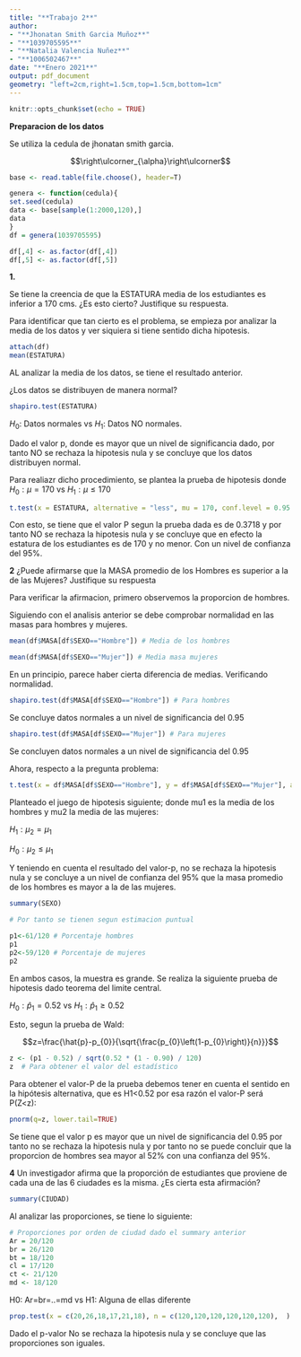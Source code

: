 ```yaml
---
title: "**Trabajo 2**"
author:
- "**Jhonatan Smith Garcia Muñoz**"
- "**1039705595**"
- "**Natalia Valencia Nuñez**"
- "**1006502467**"
date: "**Enero 2021**"
output: pdf_document
geometry: "left=2cm,right=1.5cm,top=1.5cm,bottom=1cm"
---
```


```r
knitr::opts_chunk$set(echo = TRUE)
```


**Preparacion de los datos**

Se utiliza la cedula de jhonatan smith garcia.


$$\right\ulcorner_{\alpha}\right\ulcorner$$


```r
base <- read.table(file.choose(), header=T)
```

```r
genera <- function(cedula){
set.seed(cedula)
data <- base[sample(1:2000,120),]
data
}
df = genera(1039705595)
```

```r
df[,4] <- as.factor(df[,4])
df[,5] <- as.factor(df[,5])
```

**1.**

Se tiene la creencia de que la ESTATURA media de los estudiantes es inferior a 170 cms. ¿Es esto cierto? Justifique su respuesta.

Para identificar que tan cierto es el problema, se empieza por analizar la media de los datos y ver siquiera si tiene sentido dicha hipotesis. 

```r
attach(df)
mean(ESTATURA)
```

AL analizar la media de los datos, se tiene el resultado anterior. 

¿Los datos se distribuyen de manera normal?

```r
shapiro.test(ESTATURA)
```
$H_0:$ Datos normales vs $H_1:$ Datos NO normales.

Dado el valor p, donde es mayor que un nivel de significancia dado, por tanto NO se rechaza la hipotesis nula y se concluye que los datos distribuyen normal. 

Para realiazr dicho procedimiento, se plantea la prueba de hipotesis donde $H_0: \mu=170$ vs $H_1: \mu\leq170$

```r
t.test(x = ESTATURA, alternative = "less", mu = 170, conf.level = 0.95 )
```

Con esto, se tiene que el valor P segun la prueba dada es de 0.3718 y por tanto NO se rechaza la hipotesis nula y se concluye que en efecto la estatura de los estudiantes es de 170 y no menor. Con un nivel de confianza del 95%.


**2**
¿Puede afirmarse que la MASA promedio de los Hombres es superior a la de las Mujeres? Justifique su respuesta

Para verificar la afirmacion, primero observemos la proporcion de hombres.

Siguiendo con el analisis anterior se debe comprobar normalidad en las masas para hombres y mujeres. 

```r


mean(df$MASA[df$SEXO=="Hombre"]) # Media de los hombres

mean(df$MASA[df$SEXO=="Mujer"]) # Media masa mujeres


```

En un principio, parece haber cierta diferencia de medias. Verificando normalidad.

```r
shapiro.test(df$MASA[df$SEXO=="Hombre"]) # Para hombres
```
Se concluye datos normales a un nivel de significancia del 0.95

```r
shapiro.test(df$MASA[df$SEXO=="Mujer"]) # Para mujeres
```


Se concluyen datos normales a un nivel de significancia del 0.95

Ahora, respecto a la pregunta problema:

```r
t.test(x = df$MASA[df$SEXO=="Hombre"], y = df$MASA[df$SEXO=="Mujer"], alternative = "greater")
```
Planteado el juego de hipotesis siguiente; donde mu1 es la media de los hombres y mu2 la media de las mujeres:

$H_1:\mu_2=\mu_1$ 

$H_0:\mu_2\leq\mu_1$ 

Y teniendo en cuenta el resultado del valor-p, no se rechaza la hipotesis nula y se concluye a un nivel de confianza del 95% que la masa promedio de los hombres es mayor a la de las mujeres. 




```r
summary(SEXO)
```
```r
# Por tanto se tienen segun estimacion puntual

p1<-61/120 # Porcentaje hombres
p1
p2<-59/120 # Porcentaje de mujeres
p2


```

En ambos casos, la muestra es grande. Se realiza la siguiente prueba de hipotesis dado teorema del limite central. 

$H_0:\hat{p}_1=0.52$ vs $H_1:\hat{p}_1\geq0.52$

Esto, segun la prueba de Wald:

$$z=\frac{\hat{p}-p_{0}}{\sqrt{\frac{p_{0}\left(1-p_{0}\right)}{n}}}$$

```r
z <- (p1 - 0.52) / sqrt(0.52 * (1 - 0.90) / 120)
z  # Para obtener el valor del estadístico
```
Para obtener el valor-P de la prueba debemos tener en cuenta el sentido en la hipótesis alternativa, que es H1<0.52 por esa razón el valor-P será P(Z<z):

```r
pnorm(q=z, lower.tail=TRUE) 
```
Se tiene que el valor p es mayor que un nivel de significancia del 0.95 por tanto no se rechaza la hipotesis nula y por tanto no se puede concluir que la proporcion de hombres sea mayor al 52% con una confianza del 95%.

**4**
Un investigador afirma que la proporción de estudiantes que proviene de cada una de las 6 ciudades es la misma. ¿Es cierta esta afirmación? 

```r
summary(CIUDAD)

```

Al analizar las proporciones, se tiene lo siguiente:

```r
# Proporciones por orden de ciudad dado el summary anterior
Ar = 20/120 
br = 26/120
bt = 18/120
cl = 17/120
ct <- 21/120
md <- 18/120
```

H0: Ar=br=..=md vs H1: Alguna de ellas diferente

```r
prop.test(x = c(20,26,18,17,21,18), n = c(120,120,120,120,120,120),  )
```

Dado el p-valor No se rechaza la hipotesis nula y se concluye que las proporciones son iguales.

